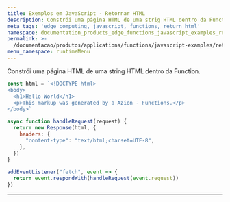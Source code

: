 ```yaml
---
title: Exemplos em JavaScript - Retornar HTML
description: Constrói uma página HTML de uma strig HTML dentro da Function.
meta_tags: 'edge computing, javascript, functions, return html'
namespace: documentation_products_edge_functions_javascript_examples_return_html
permalink: >-
  /documentacao/produtos/applications/functions/javascript-examples/return-html/
menu_namespace: runtimeMenu
---
```


Constrói uma página HTML de uma string HTML dentro da Function.

```js
const html = `<!DOCTYPE html>
<body>
  <h1>Hello World</h1>
  <p>This markup was generated by a Azion - Functions.</p>
</body>`

async function handleRequest(request) {
  return new Response(html, {
    headers: {
      "content-type": "text/html;charset=UTF-8",
    },
  })
}

addEventListener("fetch", event => {
  return event.respondWith(handleRequest(event.request))
})
```





---

